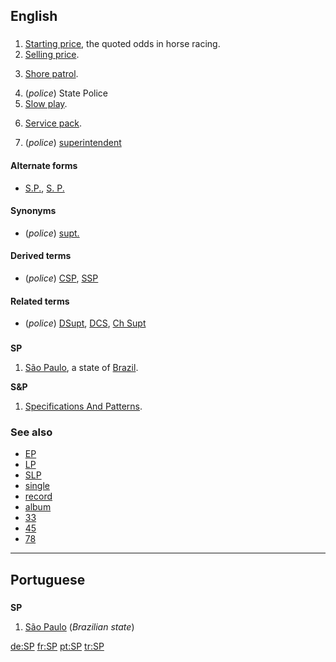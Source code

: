 {{see|sp}}
==English==

==={{initialism}}===
{{en-noun}}

# [[starting price|Starting price]], the quoted odds in horse racing.
# [[selling price|Selling price]].
# {{context|US|military|navy}} [[shore patrol|Shore patrol]].
# (''police'') State Police
# [[slow play|Slow play]].
# {{computing}} [[Service pack|Service pack]].
# (''police'') [[superintendent]]

====Alternate forms====
* [[S.P.]], [[S. P.]]

====Synonyms====
* (''police'') [[supt.]]

====Derived terms====
* (''police'') [[CSP]], [[SSP]]

====Related terms====
* (''police'') [[DSupt]], [[DCS]], [[Ch Supt]]

==={{abbreviation}}===
'''SP'''
#[[São Paulo]], a state of [[Brazil]].
'''S&P'''
#[[Specifications And Patterns]].

===See also===
* [[EP]]
* [[LP]]
* [[SLP]]
* [[single]]
* [[record]]
* [[album]]
* [[33]]
* [[45]]
* [[78]]

----

==Portuguese==

==={{initialism}}===
'''SP'''

# [[São Paulo]] (''Brazilian state'')

[[de:SP]]
[[fr:SP]]
[[pt:SP]]
[[tr:SP]]